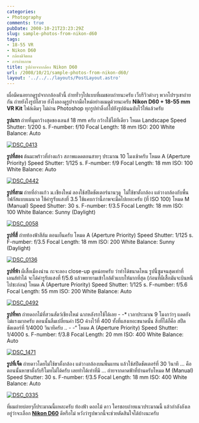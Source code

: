 ```yaml
---
categories:
- Photography
comments: true
pubDate: 2008-10-21T23:23:29Z
slug: sample-photos-from-nikon-d60
tags:
- 18-55 VR
- Nikon D60
- กล้องดิจิตอล
- การถ่ายภาพ
title: รูปถ่ายจากกล้อง Nikon D60
url: /2008/10/21/sample-photos-from-nikon-d60/
layout: '../../../layouts/PostLayout.astro'
---
```


เผื่อมีคนอยากดูรูปจากกล้องตัวนี้ ถ่ายทั่วๆไปแบบที่ผมชอบถ่ายนะครับ เว็บรีวิวต่างๆ พวกโปรๆเขาถ่ายกัน ถ่ายยังไงรูปก็สวย ยังไงลองดูรูปจากมือใหม่อย่างผมดูด้วยนะครับ
**Nikon D60 + 18-55 mm VR Kit**
ไฟล์เดิมๆ ไม่ผ่าน Photoshop
ทุกรูปทำลิ้งก์ไปยังรูปต้นฉบับไว้ให้แล้วครับ

**รูปแรก** ถ่ายที่มุมกว้างสุดของเลนส์ 18 mm ครับ กว้างใช้ได้ทีเดียว
โหมด Landscape
Speed Shutter: 1/200 s.
F-number: f/10
Focal Length: 18 mm
ISO: 200
White Balance: Auto

[![DSC_0413](https://armno.in.th/wp-content/uploads/2008/10/dsc-0413-thumb.jpg)](https://armno.in.th/wp-content/uploads/2008/10/dsc-0413.jpg)

**รูปที่สอง** ต้นมะพร้าวที่อ่างแก้ว สภาพแดดตอนสายๆ ประมาณ 10 โมงเช้าครับ
โหมด A (Aperture Priority)
Speed Shutter: 1/125 s.
F-number: f/9
Focal Length: 18 mm
ISO: 100
White Balance: Auto

[![DSC_0442](https://armno.in.th/wp-content/uploads/2008/10/dsc-0442-thumb.jpg)](https://armno.in.th/wp-content/uploads/2008/10/dsc-0442.jpg)

**รูปที่สาม** ถ่ายที่อ่างแก้ว ม.เชียงใหม่ ลองใช้สปีดชัตเตอร์นานๆดู  ไม่ใช้ขาตั้งกล้อง แต่วางกล้องกับพื้น โฟกัสแบบแมนวล ใช้ค่ารูรับแสงที่ 3.5 ใช้แคบกว่านี้ภาพจะมืดไปเยอะครับ (ที่ ISO 100)
โหมด M (Manual)
Speed Shutter: 30 s.
F-number: f/3.5
Focal Length: 18 mm
ISO: 100
White Balance: Sunny (Daylight)

[![DSC_0058](https://armno.in.th/wp-content/uploads/2008/10/dsc-0058-thumb.jpg)](https://armno.in.th/wp-content/uploads/2008/10/dsc-0058.jpg)

**รูปที่สี่** ถ่ายท้องฟ้าสีส้ม ตอนเย็นครับ
โหมด A (Aperture Priority)
Speed Shutter: 1/125 s.
F-number: f/3.5
Focal Length: 18 mm
ISO: 200
White Balance: Sunny (Daylight)

[![DSC_0136](https://armno.in.th/wp-content/uploads/2008/10/dsc-0136-thumb.jpg)](https://armno.in.th/wp-content/uploads/2008/10/dsc-0136.jpg)

**รูปที่ห้า** ผีเสื้อเมืองน่าน กะจะลอง close-up ดูหน่อยครับ ว่าทำได้ขนาดไหน รูปนี้ซูมจนสุดเท่าที่เลนส์ทำได้ จะได้ค่ารูรับแสงที่ f/5.6 แล้วพยายามเข้าใกล้ตัวแบบให้มากที่สุด (ก่อนที่ผีเสื้อมันจะบินหนีไปซะก่อน)
โหมด A (Aperture Priority)
Speed Shutter: 1/125 s.
F-number: f/5.6
Focal Length: 55 mm
ISO: 200
White Balance: Auto

[![DSC_0492](https://armno.in.th/wp-content/uploads/2008/10/dsc-0492-thumb.jpg)](https://armno.in.th/wp-content/uploads/2008/10/dsc-0492.jpg)

**รูปที่หก** ถ่ายดอกไม้ที่สวนสัตว์เชียงใหม่ ฉากหลังรกใช้ได้เลย - -* เวลาประมาณ 9 โมงกว่าๆ แดดยังไม่แรงมากครับ ตอนนั้นลืมเปลี่ยนค่า ISO ค้างไว้ที่ 400 ทั้งที่แสงเยอะขนาดนั้น สิ่งที่ได้ก็คือ สปีดชัตเตอร์ที่ 1/4000 วินาทีครับ .. - -“
โหมด A (Aperture Priority)
Speed Shutter: 1/4000 s.
F-number: f/3.8
Focal Length: 20 mm
ISO: 400
White Balance: Auto

[![DSC_1471](https://armno.in.th/wp-content/uploads/2008/10/dsc-1471-thumb.jpg)](https://armno.in.th/wp-content/uploads/2008/10/dsc-1471.jpg)

**รูปที่เจ็ด** ถ่ายดาวโดยไม่ใช้ขาตั้งกล้อง แต่วางกล้องบนพื้นแทน แล้วใช้สปีดชัตเตอร์ที่ 30 วินาที … คือตอนนั้นหาขาตั้งกับรีโมทไม่ได้ครับ เลยทำได้เท่าที่มี … ถ่ายจากดาดฟ้าที่บ้านครับโหมด M (Manual)
Speed Shutter: 30 s.
F-number: f/3.5
Focal Length: 18 mm
ISO: 400
White Balance: Auto

[![DSC_0335](https://armno.in.th/wp-content/uploads/2008/10/dsc-0335-thumb.jpg)](https://armno.in.th/wp-content/uploads/2008/10/dsc-0335.jpg)

ที่ผมถ่ายบ่อยๆก็ประมาณนี้แหละครับ ท้องฟ้า ดอกไม้ ดาว ใครชอบถ่ายแนวประมาณนี้ แล้วกำลังลังเลอยู่ว่าจะเลือก **[Nikon D60](https://armno.in.th/20081021/%E0%B8%A3%E0%B8%B5%E0%B8%A7%E0%B8%B4%E0%B8%A7-nikon-d60-%E0%B9%80%E0%B8%AB%E0%B8%A3%E0%B8%AD%E0%B9%80%E0%B8%99%E0%B8%B5%E0%B9%88%E0%B8%A2)** ดีหรือไม่ หวังว่ารูปพวกนี้จะช่วยตัดสินใจได้บ้างนะครับ
